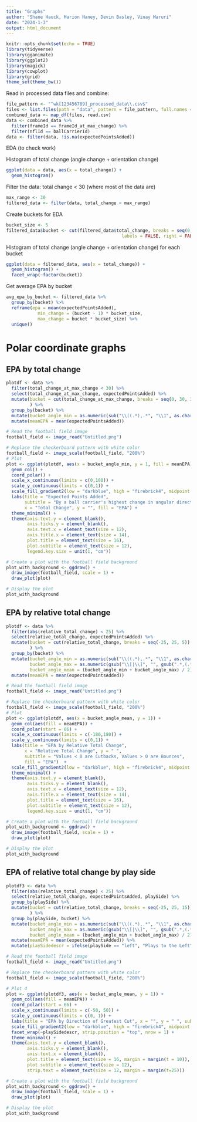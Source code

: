 ```yaml
---
title: "Graphs"
author: "Shane Hauck, Marion Haney, Devin Basley, Vinay Maruri"
date: "2024-1-3"
output: html_document
---
```


```r
knitr::opts_chunk$set(echo = TRUE)
library(tidyverse)
library(gganimate)
library(ggplot2)
library(magick)
library(cowplot)
library(grid)
theme_set(theme_bw())
```

Read in processed data files and combine:
```r
file_pattern <- "^wk[123456789]_processed_data\\.csv$"
files <- list.files(path = "data", pattern = file_pattern, full.names = TRUE)
combined_data <- map_df(files, read.csv)
data <- combined_data %>% 
  filter(frameId == frameId_at_max_change) %>%
  filter(nflId == ballCarrierId)
data <- filter(data, !is.na(expectedPointsAdded))

```

EDA (to check work)

Histogram of total change (angle change + orientation change)
```r
ggplot(data = data, aes(x = total_change)) +
  geom_histogram()
```


Filter the data: total change < 30 (where most of the data are)
```r
max_range <- 30
filtered_data <- filter(data, total_change < max_range)
```


Create buckets for EDA
```r
bucket_size <- 5
filtered_data$bucket <- cut(filtered_data$total_change, breaks = seq(0, max_range, bucket_size), 
                                            labels = FALSE, right = FALSE)
```


Histogram of total change (angle change + orientation change) for each bucket
```r
ggplot(data = filtered_data, aes(x = total_change)) +
  geom_histogram() +
  facet_wrap(~factor(bucket))
```

Get average EPA by bucket
```r
avg_epa_by_bucket <- filtered_data %>%
  group_by(bucket) %>%
  reframe(epa = mean(expectedPointsAdded),
            min_change = (bucket - 1) * bucket_size,
            max_change = bucket * bucket_size) %>%
  unique()
```


# Polar coordinate graphs


## EPA by total change

```r
plotdf <- data %>% 
  filter(total_change_at_max_change < 30) %>%
  select(total_change_at_max_change, expectedPointsAdded) %>%
  mutate(bucket = cut(total_change_at_max_change, breaks = seq(0, 30, 3))
         ) %>% 
  group_by(bucket) %>% 
  mutate(bucket_angle_min = as.numeric(sub("\\((.*),.*", "\\1", as.character(bucket)))) %>%
  mutate(meanEPA = mean(expectedPointsAdded))
```

```r
# Read the football field image
football_field <- image_read("Untitled.png")

# Replace the checkerboard pattern with white color
football_field <- image_scale(football_field, "200%")
# Plot
plot <- ggplot(plotdf, aes(x = bucket_angle_min, y = 1, fill = meanEPA)) +
  geom_col() +
  coord_polar() +
  scale_x_continuous(limits = c(0,180)) +
  scale_y_continuous(limits = c(0,1)) +
  scale_fill_gradient2(low = "darkblue", high = "firebrick4", midpoint = mean(plotdf$meanEPA, na.rm = TRUE)) +
  labs(title = "Expected Points Added", 
       subtitle = "By a ball carrier's highest change in angular direction (0 = no change, 50 = right, 150 = left", 
       x = "Total Change", y = "", fill = "EPA") +
  theme_minimal() +
  theme(axis.text.y = element_blank(),
        axis.ticks.y = element_blank(),
        axis.text.x = element_text(size = 12),
        axis.title.x = element_text(size = 14),
        plot.title = element_text(size = 16),
        plot.subtitle = element_text(size = 12),
        legend.key.size = unit(1, "cm"))

# Create a plot with the football field background
plot_with_background <- ggdraw() +
  draw_image(football_field, scale = 1) +
  draw_plot(plot)

# Display the plot
plot_with_background
```


## EPA by relative total change

```r
plotdf <- data %>% 
  filter(abs(relative_total_change) < 25) %>%
  select(relative_total_change, expectedPointsAdded) %>%
  mutate(bucket = cut(relative_total_change, breaks = seq(-25, 25, 5))
         ) %>% 
  group_by(bucket) %>% 
  mutate(bucket_angle_min = as.numeric(sub("\\((.*),.*", "\\1", as.character(bucket))),
         bucket_angle_max = as.numeric(gsub("\\[|\\]", "", gsub(".*,(.*)\\]", "\\1", as.character(bucket)))),
         bucket_angle_mean = (bucket_angle_min + bucket_angle_max) / 2) %>%
  mutate(meanEPA = mean(expectedPointsAdded))
```

```r
# Read the football field image
football_field <- image_read("Untitled.png")

# Replace the checkerboard pattern with white color
football_field <- image_scale(football_field, "200%")
# Plot
plot <- ggplot(plotdf, aes(x = bucket_angle_mean, y = 1)) +
  geom_col(aes(fill = meanEPA)) +
  coord_polar(start = 66) +
  scale_x_continuous(limits = c(-180,180)) +
  scale_y_continuous(limits = c(0,1)) +
  labs(title = "EPA by Relative Total Change", 
       x = "Relative Total Change", y = " ", 
       subtitle = "Values < 0 are Cutbacks, Values > 0 are Bounces",
       fill = "EPA")  +
  scale_fill_gradient2(low = "darkblue", high = "firebrick4", midpoint = mean(plotdf$meanEPA, na.rm = TRUE)) +
  theme_minimal() +
  theme(axis.text.y = element_blank(),
        axis.ticks.y = element_blank(),
        axis.text.x = element_text(size = 12),
        axis.title.x = element_text(size = 14),
        plot.title = element_text(size = 16),
        plot.subtitle = element_text(size = 12),
        legend.key.size = unit(1, "cm"))

# Create a plot with the football field background
plot_with_background <- ggdraw() +
  draw_image(football_field, scale = 1) +
  draw_plot(plot)

# Display the plot
plot_with_background

```


## EPA of relative total change by play side

```r
plotdf3 <- data %>% 
  filter(abs(relative_total_change) < 25) %>%
  select(relative_total_change, expectedPointsAdded, playSide) %>%
  group_by(playSide) %>%
  mutate(bucket = cut(relative_total_change, breaks = seq(-25, 25, 15))
         ) %>%
  group_by(playSide, bucket) %>%
  mutate(bucket_angle_min = as.numeric(sub("\\((.*),.*", "\\1", as.character(bucket))),
         bucket_angle_max = as.numeric(gsub("\\[|\\]", "", gsub(".*,(.*)\\]", "\\1", as.character(bucket)))),
         bucket_angle_mean = (bucket_angle_min + bucket_angle_max) / 2) %>%
  mutate(meanEPA = mean(expectedPointsAdded)) %>%
  mutate(playSidedescr = ifelse(playSide == "left", "Plays to the Left", "Plays to the Right"))
```





```r
# Read the football field image
football_field <- image_read("Untitled.png")

# Replace the checkerboard pattern with white color
football_field <- image_scale(football_field, "200%")

# Plot 4
plot <- ggplot(plotdf3, aes(x = bucket_angle_mean, y = 1)) +
  geom_col(aes(fill = meanEPA)) +
  coord_polar(start = 66) +
  scale_x_continuous(limits = c(-50, 50)) +
  scale_y_continuous(limits = c(0, 1)) +
  labs(title = "EPA by Direction of Greatest Cut", x = "", y = " ", subtitle = "Considering the direction of the playside:", fill = "EPA") +
  scale_fill_gradient2(low = "darkblue", high = "firebrick4", midpoint = mean(plotdf3$meanEPA, na.rm = TRUE)) +
  facet_wrap(~playSidedescr, strip.position = "top", nrow = 1) +
  theme_minimal() +
  theme(axis.text.y = element_blank(),
        axis.ticks.y = element_blank(),
        axis.text.x = element_blank(),
        plot.title = element_text(size = 16, margin = margin(t = 10)),
        plot.subtitle = element_text(size = 12),
        strip.text = element_text(size = 12, margin = margin(t=25)))

# Create a plot with the football field background
plot_with_background <- ggdraw() +
  draw_image(football_field, scale = 1) +
  draw_plot(plot)

# Display the plot
plot_with_background
```




